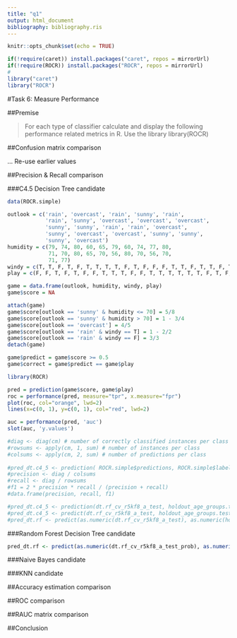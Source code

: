 ```yaml
---
title: "q1"
output: html_document
bibliography: bibliography.ris
---
```



```r
knitr::opts_chunk$set(echo = TRUE)
```


```r
if(!require(caret)) install.packages("caret", repos = mirrorUrl)
if(!require(ROCR)) install.packages("ROCR", repos = mirrorUrl)
#
library("caret")
library("ROCR")
```

<section>

#Task 6: Measure Performance

##Premise

>For each type of classifier calculate and display the following performance related metrics in R. Use the library library(ROCR)

<!--
• Confusion matrix estimation 6
• Precision vs. Recall estimation 4
• Accuracy estimation 4
• ROC(receiver operating characteristic curve) plot 3
• RAUC (receiver under the curve area) plot 3
-->

##Confusion matrix comparison

... Re-use earlier values

##Precision & Recall comparison

###C4.5 Decision Tree candidate

```r
data(ROCR.simple)

outlook = c('rain', 'overcast', 'rain', 'sunny', 'rain', 
            'rain', 'sunny', 'overcast', 'overcast', 'overcast', 
            'sunny', 'sunny', 'rain', 'rain', 'overcast',
            'sunny', 'overcast', 'overcast', 'sunny', 'sunny',
            'sunny', 'overcast')
humidity = c(79, 74, 80, 60, 65, 79, 60, 74, 77, 80, 
             71, 70, 80, 65, 70, 56, 80, 70, 56, 70,
             71, 77)
windy = c(T, T, F, T, F, T, T, T, T, F, T, F, F, F, T, T, F, T, T, F, T, T)
play = c(F, F, T, F, T, F, F, T, T, T, F, F, T, T, T, T, T, T, F, T, F, T)

game = data.frame(outlook, humidity, windy, play)
game$score = NA

attach(game)
game$score[outlook == 'sunny' & humidity <= 70] = 5/8
game$score[outlook == 'sunny' & humidity > 70] = 1 - 3/4
game$score[outlook == 'overcast'] = 4/5
game$score[outlook == 'rain' & windy == T] = 1 - 2/2
game$score[outlook == 'rain' & windy == F] = 3/3
detach(game)

game$predict = game$score >= 0.5
game$correct = game$predict == game$play

library(ROCR)

pred = prediction(game$score, game$play)
roc = performance(pred, measure="tpr", x.measure="fpr")
plot(roc, col="orange", lwd=2) 
lines(x=c(0, 1), y=c(0, 1), col="red", lwd=2)

auc = performance(pred, 'auc')
slot(auc, 'y.values')
```

```r
#diag <- diag(cm) # number of correctly classified instances per class 
#rowsums <- apply(cm, 1, sum) # number of instances per class
#colsums <- apply(cm, 2, sum) # number of predictions per class
 
#pred_dt.c4_5 <- prediction( ROCR.simple$predictions, ROCR.simple$labels)
#precision <- diag / colsums 
#recall <- diag / rowsums 
#f1 = 2 * precision * recall / (precision + recall) 
#data.frame(precision, recall, f1) 

#pred_dt.c4_5 <- prediction(dt.rf_cv_r5kf8_a_test, holdout_age_groups.testing$age_group)
#pred_dt.c4_5 <- predict(dt.rf_cv_r5kf8_a_test, holdout_age_groups.testing$age_group)
#pred_dt.rf <- predict(as.numeric(dt.rf_cv_r5kf8_a_test), as.numeric(holdout_age_groups.testing$age_group))

```

###Random Forest Decision Tree candidate

```r

pred_dt.rf <- predict(as.numeric(dt.rf_cv_r5kf8_a_test_prob), as.numeric(holdout_age_groups.testing$age_group))

```

###Naive Bayes candidate

###KNN candidate

##Accuracy estimation comparison

##ROC comparison

##RAUC matrix comparison

##Conclusion

</section>
